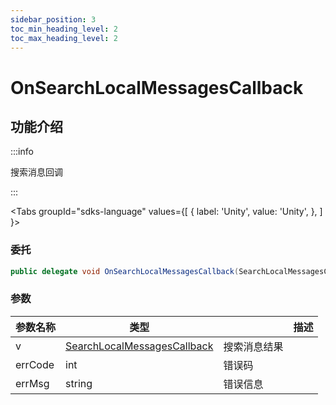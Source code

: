 ```yaml
---
sidebar_position: 3
toc_min_heading_level: 2
toc_max_heading_level: 2
---
```


# OnSearchLocalMessagesCallback

## 功能介绍

:::info

搜索消息回调

:::

<Tabs
groupId="sdks-language"
values={[
{ label: 'Unity', value: 'Unity', },
]
}>

<TabItem value="Unity">

### 委托

```C# showLineNumbers
public delegate void OnSearchLocalMessagesCallback(SearchLocalMessagesCallback v, int errCode, string errMsg);
```

### 参数

| 参数名称 | 类型                           || 描述     |
| -------- | -------------------------------------------------------------------------------------- | -------- | -------- |
| v | [SearchLocalMessagesCallback](docs/sdks/class/message/SearchLocalMessagesCallback.mdx) | 搜索消息结果 |
| errCode | int | 错误码 |
| errMsg | string |错误信息 |

</TabItem>

</Tabs>
